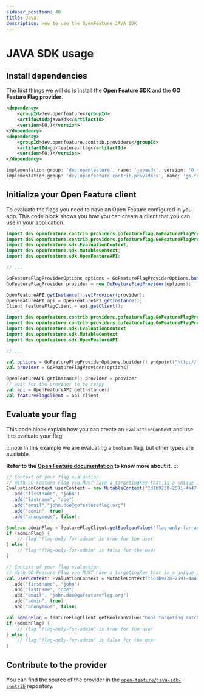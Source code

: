 ```yaml
---
sidebar_position: 40
title: Java
description: How to use the OpenFeature JAVA SDK
---
```


# JAVA SDK usage

## Install dependencies

The first things we will do is install the **Open Feature SDK** and the **GO Feature Flag provider**.

<Tabs groupId="code">
  <TabItem value="maven" label="maven">

```xml
<dependency>
    <groupId>dev.openfeature</groupId>
    <artifactId>javasdk</artifactId>
    <version>[0,)</version>
</dependency>
<dependency>
    <groupId>dev.openfeature.contrib.providers</groupId>
    <artifactId>go-feature-flag</artifactId>
    <version>[0,)</version>
</dependency>
```

  </TabItem>
  <TabItem value="gradle" label="gradle">

```gradle
implementation group: 'dev.openfeature', name: 'javasdk', version: '0.+'
implementation group: 'dev.openfeature.contrib.providers', name: 'go-feature-flag', version: '0.+'
```

  </TabItem>
</Tabs>


## Initialize your Open Feature client
To evaluate the flags you need to have an Open Feature configured in you app.
This code block shows you how you can create a client that you can use in your application.

<Tabs groupId="code">
  <TabItem value="java" label="java">

```java
import dev.openfeature.contrib.providers.gofeatureflag.GoFeatureFlagProvider;
import dev.openfeature.contrib.providers.gofeatureflag.GoFeatureFlagProviderOptions;
import dev.openfeature.sdk.EvaluationContext;
import dev.openfeature.sdk.MutableContext;
import dev.openfeature.sdk.OpenFeatureAPI;

// ...

GoFeatureFlagProviderOptions options = GoFeatureFlagProviderOptions.builder().endpoint("http://localhost:1031/").build();
GoFeatureFlagProvider provider = new GoFeatureFlagProvider(options);

OpenFeatureAPI.getInstance().setProvider(provider);
OpenFeatureAPI api = OpenFeatureAPI.getInstance();
Client featureFlagClient = api.getClient();
```

 </TabItem>
  <TabItem value="kotlin" label="Kotlin">

```kotlin
import dev.openfeature.contrib.providers.gofeatureflag.GoFeatureFlagProvider
import dev.openfeature.contrib.providers.gofeatureflag.GoFeatureFlagProviderOptions
import dev.openfeature.sdk.EvaluationContext
import dev.openfeature.sdk.MutableContext
import dev.openfeature.sdk.OpenFeatureAPI

// ...

val options = GoFeatureFlagProviderOptions.builder().endpoint("http://localhost:1031/").build()
val provider = GoFeatureFlagProvider(options)

OpenFeatureAPI.getInstance().provider = provider
// wait for the provider to be ready
val api = OpenFeatureAPI.getInstance()
val featureFlagClient = api.client
```

  </TabItem>
</Tabs>


## Evaluate your flag

This code block explain how you can create an `EvaluationContext` and use it to evaluate your flag.

:::note
In this example we are evaluating a `boolean` flag, but other types are available.

**Refer to the [Open Feature documentation](https://docs.openfeature.dev/docs/reference/concepts/evaluation-api#basic-evaluation) to know more about it.**
:::

<Tabs groupId="code">
  <TabItem value="java" label="java">

```java
// Context of your flag evaluation.
// With GO Feature Flag you MUST have a targetingKey that is a unique identifier of the user.
EvaluationContext userContext = new MutableContext("1d1b9238-2591-4a47-94cf-d2bc080892f1")
  .add("firstname", "john")
  .add("lastname", "doe")
  .add("email","john.doe@gofeatureflag.org")
  .add("admin", true)
  .add("anonymous", false);

Boolean adminFlag = featureFlagClient.getBooleanValue("flag-only-for-admin", false, userContext);
if (adminFlag) {
    // flag "flag-only-for-admin" is true for the user
} else {
    // flag "flag-only-for-admin" is false for the user
}
```

 </TabItem>
  <TabItem value="kotlin" label="Kotlin">

```kotlin
// Context of your flag evaluation.
// With GO Feature Flag you MUST have a targetingKey that is a unique identifier of the user.
val userContext: EvaluationContext = MutableContext("1d1b9238-2591-4a47-94cf-d2bc080892f1")
  .add("firstname", "john")
  .add("lastname", "doe")
  .add("email", "john.doe@gofeatureflag.org")
  .add("admin", true)
  .add("anonymous", false)

val adminFlag = featureFlagClient.getBooleanValue("bool_targeting_match", false, userContext)
if (adminFlag) {
    // flag "flag-only-for-admin" is true for the user
} else {
    // flag "flag-only-for-admin" is false for the user
}
```

  </TabItem>
</Tabs>

## Contribute to the provider
You can find the source of the provider in the [`open-feature/java-sdk-contrib`](https://github.com/open-feature/java-sdk-contrib/tree/main/providers/go-feature-flag) repository.